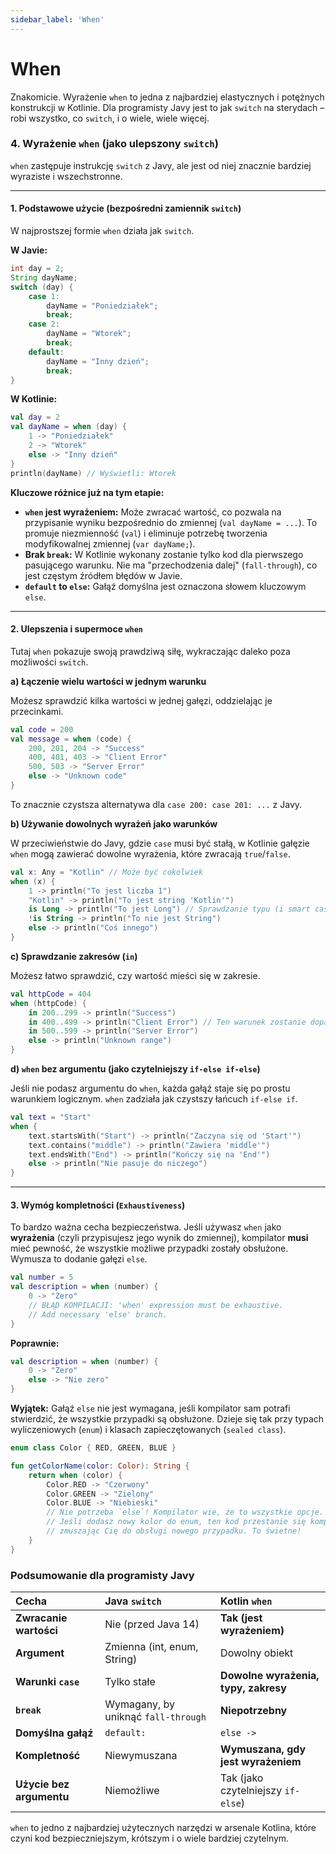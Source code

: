 ```yaml
---
sidebar_label: 'When'
---
```


# When

Znakomicie. Wyrażenie `when` to jedna z najbardziej elastycznych i potężnych konstrukcji w Kotlinie. Dla programisty Javy jest to jak `switch` na sterydach – robi wszystko, co `switch`, i o wiele, wiele więcej.

### 4. Wyrażenie `when` (jako ulepszony `switch`)

`when` zastępuje instrukcję `switch` z Javy, ale jest od niej znacznie bardziej wyraziste i wszechstronne.

---

#### 1. Podstawowe użycie (bezpośredni zamiennik `switch`)

W najprostszej formie `when` działa jak `switch`.

**W Javie:**
```java
int day = 2;
String dayName;
switch (day) {
    case 1:
        dayName = "Poniedziałek";
        break;
    case 2:
        dayName = "Wtorek";
        break;
    default:
        dayName = "Inny dzień";
        break;
}
```

**W Kotlinie:**
```kotlin
val day = 2
val dayName = when (day) {
    1 -> "Poniedziałek"
    2 -> "Wtorek"
    else -> "Inny dzień"
}
println(dayName) // Wyświetli: Wtorek
```

**Kluczowe różnice już na tym etapie:**
*   **`when` jest wyrażeniem:** Może zwracać wartość, co pozwala na przypisanie wyniku bezpośrednio do zmiennej (`val dayName = ...`). To promuje niezmienność (`val`) i eliminuje potrzebę tworzenia modyfikowalnej zmiennej (`var dayName;`).
*   **Brak `break`:** W Kotlinie wykonany zostanie tylko kod dla pierwszego pasującego warunku. Nie ma "przechodzenia dalej" (`fall-through`), co jest częstym źródłem błędów w Javie.
*   **`default` to `else`:** Gałąź domyślna jest oznaczona słowem kluczowym `else`.

---

#### 2. Ulepszenia i supermoce `when`

Tutaj `when` pokazuje swoją prawdziwą siłę, wykraczając daleko poza możliwości `switch`.

**a) Łączenie wielu wartości w jednym warunku**

Możesz sprawdzić kilka wartości w jednej gałęzi, oddzielając je przecinkami.

```kotlin
val code = 200
val message = when (code) {
    200, 201, 204 -> "Success"
    400, 401, 403 -> "Client Error"
    500, 503 -> "Server Error"
    else -> "Unknown code"
}
```
To znacznie czystsza alternatywa dla `case 200: case 201: ...` z Javy.

**b) Używanie dowolnych wyrażeń jako warunków**

W przeciwieństwie do Javy, gdzie `case` musi być stałą, w Kotlinie gałęzie `when` mogą zawierać dowolne wyrażenia, które zwracają `true`/`false`.

```kotlin
val x: Any = "Kotlin" // Może być cokolwiek
when (x) {
    1 -> println("To jest liczba 1")
    "Kotlin" -> println("To jest string 'Kotlin'")
    is Long -> println("To jest Long") // Sprawdzanie typu (i smart cast!)
    !is String -> println("To nie jest String")
    else -> println("Coś innego")
}
```

**c) Sprawdzanie zakresów (`in`)**

Możesz łatwo sprawdzić, czy wartość mieści się w zakresie.

```kotlin
val httpCode = 404
when (httpCode) {
    in 200..299 -> println("Success")
    in 400..499 -> println("Client Error") // Ten warunek zostanie dopasowany
    in 500..599 -> println("Server Error")
    else -> println("Unknown range")
}
```

**d) `when` bez argumentu (jako czytelniejszy `if-else if-else`)**

Jeśli nie podasz argumentu do `when`, każda gałąź staje się po prostu warunkiem logicznym. `when` zadziała jak czystszy łańcuch `if-else if`.

```kotlin
val text = "Start"
when {
    text.startsWith("Start") -> println("Zaczyna się od 'Start'")
    text.contains("middle") -> println("Zawiera 'middle'")
    text.endsWith("End") -> println("Kończy się na 'End'")
    else -> println("Nie pasuje do niczego")
}
```

---

#### 3. Wymóg kompletności (`Exhaustiveness`)

To bardzo ważna cecha bezpieczeństwa. Jeśli używasz `when` jako **wyrażenia** (czyli przypisujesz jego wynik do zmiennej), kompilator **musi** mieć pewność, że wszystkie możliwe przypadki zostały obsłużone. Wymusza to dodanie gałęzi `else`.

```kotlin
val number = 5
val description = when (number) {
    0 -> "Zero"
    // BŁĄD KOMPILACJI: 'when' expression must be exhaustive.
    // Add necessary 'else' branch.
}
```
**Poprawnie:**
```kotlin
val description = when (number) {
    0 -> "Zero"
    else -> "Nie zero"
}
```
**Wyjątek:** Gałąź `else` nie jest wymagana, jeśli kompilator sam potrafi stwierdzić, że wszystkie przypadki są obsłużone. Dzieje się tak przy typach wyliczeniowych (`enum`) i klasach zapieczętowanych (`sealed class`).

```kotlin
enum class Color { RED, GREEN, BLUE }

fun getColorName(color: Color): String {
    return when (color) {
        Color.RED -> "Czerwony"
        Color.GREEN -> "Zielony"
        Color.BLUE -> "Niebieski"
        // Nie potrzeba `else`! Kompilator wie, że to wszystkie opcje.
        // Jeśli dodasz nowy kolor do enum, ten kod przestanie się kompilować,
        // zmuszając Cię do obsługi nowego przypadku. To świetne!
    }
}
```

### Podsumowanie dla programisty Javy

| Cecha | Java `switch` | Kotlin `when` |
| :--- | :--- | :--- |
| **Zwracanie wartości** | Nie (przed Java 14) | **Tak (jest wyrażeniem)** |
| **Argument** | Zmienna (int, enum, String) | Dowolny obiekt |
| **Warunki `case`** | Tylko stałe | **Dowolne wyrażenia, typy, zakresy** |
| **`break`** | Wymagany, by uniknąć `fall-through`| **Niepotrzebny** |
| **Domyślna gałąź** | `default:` | `else ->` |
| **Kompletność** | Niewymuszana | **Wymuszana, gdy jest wyrażeniem** |
| **Użycie bez argumentu** | Niemożliwe | Tak (jako czytelniejszy `if-else`) |

`when` to jedno z najbardziej użytecznych narzędzi w arsenale Kotlina, które czyni kod bezpieczniejszym, krótszym i o wiele bardziej czytelnym.